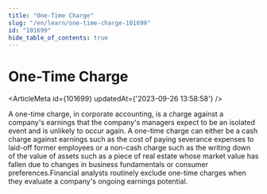 ```yaml
---
title: "One-Time Charge"
slug: "/en/learn/one-time-charge-101699"
id: "101699"
hide_table_of_contents: true
---
```



# One-Time Charge

<ArticleMeta id={101699} updatedAt={'2023-09-26 13:58:58'} />
<div className='border-solid border-b border-t-0 my-4 border-[var(--ifm-color-gray-300)]' />

A one-time charge, in corporate accounting, is a charge against a company's earnings that the company's managers expect to be an isolated event and is unlikely to occur again. A one-time charge can either be a cash charge against earnings such as the cost of paying severance expenses to laid-off former employees or a non-cash charge such as the writing down of the value of assets such as a piece of real estate whose market value has fallen due to changes in business fundamentals or consumer preferences.Financial analysts routinely exclude one-time charges when they evaluate a company's ongoing earnings potential.
